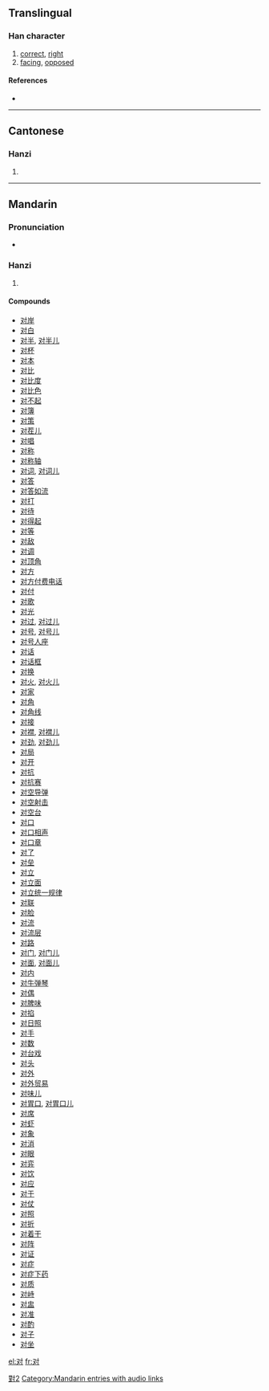 {{also|對}}
{{also|dui}}
==Translingual==
{{Han stroke|[[Image:对-order.gif]]}}

===Han character===
{{Han char|rn=41|rad=寸|as=02|sn=5|four=|canj=水木戈 (EDI)}}

# [[correct]], [[right]]
# [[facing]], [[opposed]]

====References====
* {{Han ref|kx=0293.321|dkj=07413|dj=0581.060|hdz=10503.100|uh=5BF9|ud=23545}}

----

==Cantonese==

===Hanzi===
{{yue-hanzi|jyut=|y=deui3}}

# {{defn|Cantonese}}

----

==Mandarin==

===Pronunciation===
* {{audio|zh-duì.ogg|audio}}

===Hanzi===
{{cmn-hanzi|tra=對|pin=[[duì]] ([[dui4]])|wg=tui<sup>4</sup>}}

# {{defn|Mandarin}}

====Compounds====
* [[对岸]]
* [[对白]]
* [[对半]], [[对半儿]]
* [[对杯]]
* [[对本]]
* [[对比]]
* [[对比度]]
* [[对比色]]
* [[对不起]]
* [[对簿]]
* [[对策]]
* [[对茬儿]]
* [[对唱]]
* [[对称]]
* [[对称轴]]
* [[对词]], [[对词儿]]
* [[对答]]
* [[对答如流]]
* [[对打]]
* [[对待]]
* [[对得起]]
* [[对等]]
* [[对敌]]
* [[对调]]
* [[对顶角]]
* [[对方]]
* [[对方付费电话]]
* [[对付]]
* [[对歌]]
* [[对光]]
* [[对过]], [[对过儿]]
* [[对号]], [[对号儿]]
* [[对号人座]]
* [[对话]]
* [[对话框]]
* [[对换]]
* [[对火]], [[对火儿]]
* [[对家]]
* [[对角]]
* [[对角线]]
* [[对接]]
* [[对襟]], [[对襟儿]]
* [[对劲]], [[对劲儿]]
* [[对局]]
* [[对开]]
* [[对抗]]
* [[对抗赛]]
* [[对空导弹]]
* [[对空射击]]
* [[对空台]]
* [[对口]]
* [[对口相声]]
* [[对口章]]
* [[对了]]
* [[对垒]]
* [[对立]]
* [[对立面]]
* [[对立统一规律]]
* [[对联]]
* [[对脸]]
* [[对流]]
* [[对流层]]
* [[对路]]
* [[对门]], [[对门儿]]
* [[对面]], [[对面儿]]
* [[对内]]
* [[对牛弹琴]]
* [[对偶]]
* [[对脾味]]
* [[对掐]]
* [[对日照]]
* [[对手]]
* [[对数]]
* [[对台戏]]
* [[对头]]
* [[对外]]
* [[对外贸易]]
* [[对味儿]]
* [[对胃口]], [[对胃口儿]]
* [[对席]]
* [[对虾]]
* [[对象]]
* [[对消]]
* [[对眼]]
* [[对弈]]
* [[对饮]]
* [[对应]]
* [[对于]]
* [[对仗]]
* [[对照]]
* [[对折]]
* [[对着干]]
* [[对阵]]
* [[对证]]
* [[对症]]
* [[对症下药]]
* [[对质]]
* [[对峙]]
* [[对盅]]
* [[对准]]
* [[对酌]]
* [[对子]]
* [[对坐]]

[[Category:CJKV characters simplified differently in Japan and China|對2]]
[[Category:Mandarin entries with audio links]]

[[el:对]]
[[fr:对]]